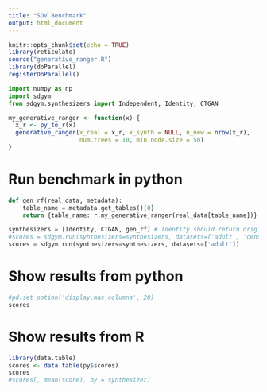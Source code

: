 ```yaml
---
title: "SDV Benchmark"
output: html_document
---
```


```r
knitr::opts_chunk$set(echo = TRUE)
library(reticulate)
source("generative_ranger.R")
library(doParallel)
registerDoParallel()
```

```python
import numpy as np
import sdgym
from sdgym.synthesizers import Independent, Identity, CTGAN 
```

```r
my_generative_ranger <- function(x) {
  x_r <- py_to_r(x)
  generative_ranger(x_real = x_r, x_synth = NULL, n_new = nrow(x_r),
                    num.trees = 10, min.node.size = 50)
}
```

# Run benchmark in python
```python
def gen_rf(real_data, metadata):
    table_name = metadata.get_tables()[0]
    return {table_name: r.my_generative_ranger(real_data[table_name])}

synthesizers = [Identity, CTGAN, gen_rf] # Identity should return original data as synthetic data
#scores = sdgym.run(synthesizers=synthesizers, datasets=['adult', 'census', 'intrusion', 'news'])
scores = sdgym.run(synthesizers=synthesizers, datasets=['adult'])
```

# Show results from python
```python
#pd.set_option('display.max_columns', 20) 
scores
```
# Show results from R
```r
library(data.table)
scores <- data.table(py$scores)
scores
#scores[, mean(score), by = synthesizer]
```



